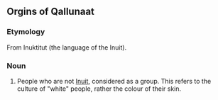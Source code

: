 ==Orgins of Qallunaat==

===Etymology===
From Inuktitut (the language of the Inuit).

===Noun===
{{en-plural noun}}

# People who are not [[Inuit]], considered as a group. This refers to the culture of "white" people, rather the colour of their skin.